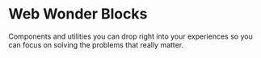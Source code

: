 # Web Wonder Blocks

Components and utilities you can drop right into your experiences so you can
focus on solving the problems that really matter.